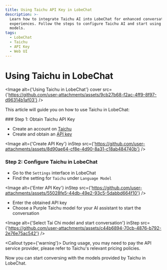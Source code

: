 ```yaml
---
title: Using Taichu API Key in LobeChat
description: >-
  Learn how to integrate Taichu AI into LobeChat for enhanced conversational
  experiences. Follow the steps to configure Taichu AI and start using its
  models.
tags:
  - LobeChat
  - Taichu
  - API Key
  - Web UI
---
```


# Using Taichu in LobeChat

<Image alt={'Using Taichu in LobeChat'} cover src={'https://github.com/user-attachments/assets/9cb27b68-f2ac-4ff9-8f97-d96314b1af03'} />

This article will guide you on how to use Taichu in LobeChat:

<Steps>
  ### Step 1: Obtain Taichu API Key

  - Create an account on [Taichu](https://ai-maas.wair.ac.cn/)
  - Create and obtain an [API key](https://ai-maas.wair.ac.cn/#/settlement/api/key)

  <Image alt={'Create API Key'} inStep src={'https://github.com/user-attachments/assets/8d90ae64-cf8e-4d90-8a31-c18ab484740b'} />

  ### Step 2: Configure Taichu in LobeChat

  - Go to the `Settings` interface in LobeChat
  - Find the setting for `Taichu` under `Language Model`

  <Image alt={'Enter API Key'} inStep src={'https://github.com/user-attachments/assets/55028fe5-44db-49e2-93c5-5dabbd664f10'} />

  - Enter the obtained API key
  - Choose a Purple Taichu model for your AI assistant to start the conversation

  <Image alt={'Select Tai Chi model and start conversation'} inStep src={'https://github.com/user-attachments/assets/c44b6894-70cb-4876-b792-2e76e75ac542'} />

  <Callout type={'warning'}>
    During usage, you may need to pay the API service provider, please refer to Taichu's relevant
    pricing policies.
  </Callout>
</Steps>

Now you can start conversing with the models provided by Taichu in LobeChat.
